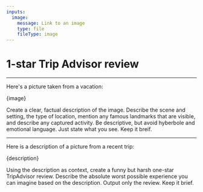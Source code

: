 ```yaml
---
inputs:
  image:
    message: Link to an image
    type: file
    fileType: image
---
```


# 1-star Trip Advisor review

---

Here's a picture taken from a vacation:

{image}

Create a clear, factual description of the image. Describe the scene and setting, the type of location, mention any famous landmarks that are visible, and describe any captured activity. Be descriptive, but avoid hyberbole and emotional language. Just state what you see. Keep it breif.

<GenText as="description" model="ollama:llava-phi3" />

---

Here is a description of a picture from a recent trip:

{description}

Using the description as context, create a funny but harsh one-star TripAdvisor review. Describe the absolute worst possible experience you can imagine based on the description. Output only the review. Keep it brief.

<GenText as="review" model="ollama:llama3.1" />
